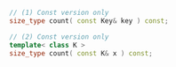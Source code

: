 ```cpp
// (1) Const version only
size_type count( const Key& key ) const;

// (2) Const version only
template< class K >
size_type count( const K& x ) const;
```